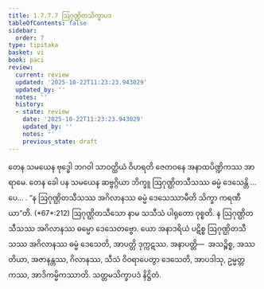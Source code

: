 ```yaml
---
title: 1.7.7.7 ဩဂုဏ္ဌိတသိက္ခာပဒ
tableOfContents: false
sidebar:
  order: 7
type: tipitaka
basket: vi
book: paci
review:
  current: review
  updated: '2025-10-22T11:23:23.943029'
  updated_by: ''
  notes: ''
  history:
  - state: review
    date: '2025-10-22T11:23:23.943029'
    updated_by: ''
    notes: ''
    previous_state: draft
---
```



<ReviewStatus review={frontmatter.review} showDetails={true} />

<HypothesisAnnotation frontmatter={frontmatter} />

<DynamicBreadcrumb />

<Division number="644" book="paci" e="ch" v="2" p="266">

<Paragraph number="2034" book="paci">
တေန သမယေန ဗုဒ္ဓေါ ဘဂဝါ သာဝတ္ထိယံ ဝိဟရတိ ဇေတဝနေ အနာထပိဏ္ဍိကဿ အာရာမေ. တေန ခေါ ပန သမယေန ဆဗ္ဗဂ္ဂိယာ ဘိက္ခူ ဩဂုဏ္ဌိတသီသဿ ဓမ္မံ ဒေသေန္တိ …ပေ… .
</Paragraph>

<Paragraph number="2035" book="paci">
<Emphasis>“န ဩဂုဏ္ဌိတသီသဿ အဂိလာနဿ ဓမ္မံ ဒေသေဿာမီတိ သိက္ခာ ကရဏီယာ”</Emphasis>တိ. (*67*:<Emphasis>212</Emphasis>)
</Paragraph>

<Paragraph number="2036" book="paci">
<Emphasis>ဩဂုဏ္ဌိတသီသော</Emphasis> နာမ သသီသံ ပါရုတော ဝုစ္စတိ.
</Paragraph>

<Paragraph number="2037" book="paci">
န ဩဂုဏ္ဌိတသီသဿ အဂိလာနဿ ဓမ္မော ဒေသေတဗ္ဗော. ယော အနာဒရိယံ ပဋိစ္စ ဩဂုဏ္ဌိတသီသဿ အဂိလာနဿ ဓမ္မံ ဒေသေတိ, အာပတ္တိ ဒုက္ကဋဿ.
</Paragraph>

<Paragraph number="2038" book="paci">
အနာပတ္တိ—  အသဉ္စိစ္စ, အဿတိယာ, အဇာနန္တဿ, ဂိလာနဿ, သီသံ ဝိဝရာပေတွာ ဒေသေတိ, အာပဒါသု, ဥမ္မတ္တကဿ, အာဒိကမ္မိကဿာတိ.

</Paragraph>
</Division>

<Paragraph number="2039" type="center" book="paci">
သတ္တမသိက္ခာပဒံ နိဋ္ဌိတံ.
</Paragraph>